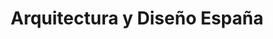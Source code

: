---
title: Arquitectura y Diseño España
slug: arquitectura-diseno-espana
month: Octubre
year: 2022
excerpt: Cada espacio es como un lienzo que cuenta su historia y se transforma con el tiempo
imageSrc: AyD_aagnes_portada.jpg
variant: article
embeddedImages:
  - AyD_Aagnes_0001.jpg
  - AyD_Aagnes_0002.jpg
---